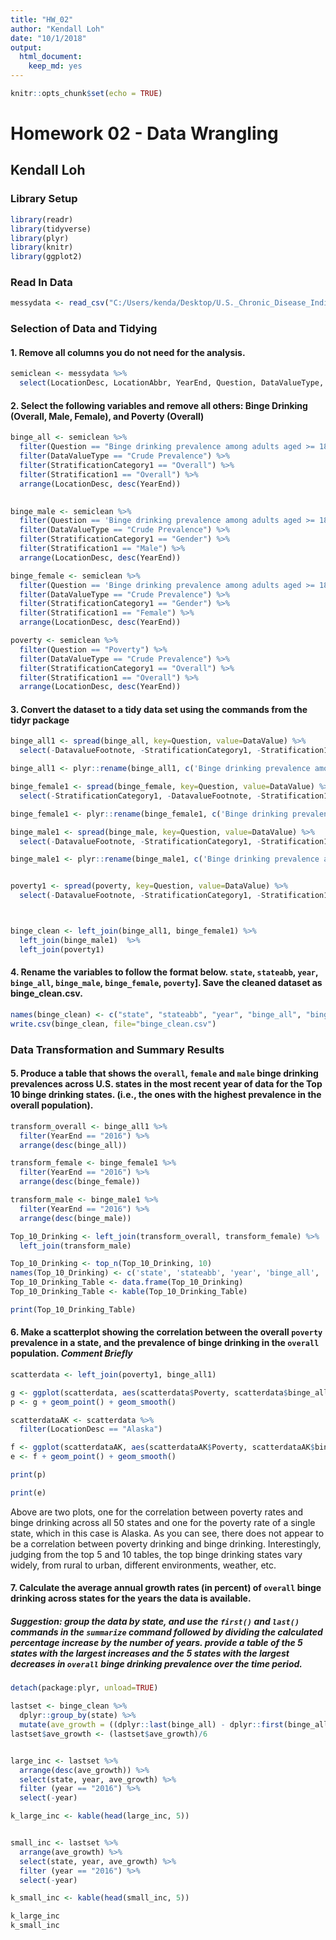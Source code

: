 ```yaml
---
title: "HW_02"
author: "Kendall Loh"
date: "10/1/2018"
output:
  html_document:
    keep_md: yes
---
```


```r
knitr::opts_chunk$set(echo = TRUE)
```
# Homework 02 - Data Wrangling

## Kendall Loh

### Library Setup

```r
library(readr)
library(tidyverse)
library(plyr)
library(knitr)
library(ggplot2)

```


### Read In Data

```r
messydata <- read_csv("C:/Users/kenda/Desktop/U.S._Chronic_Disease_Indicators__CDI_.csv")

```




### Selection of Data and Tidying

#### 1. Remove all columns you do not need for the analysis.

```r

semiclean <- messydata %>%
  select(LocationDesc, LocationAbbr, YearEnd, Question, DataValueType, DataValue, DataValueUnit, DatavalueFootnote, StratificationCategory1, Stratification1)

```






#### 2. Select the following variables and remove all others: Binge Drinking (Overall, Male, Female), and Poverty (Overall)
```r

binge_all <- semiclean %>%
  filter(Question == "Binge drinking prevalence among adults aged >= 18 years") %>%
  filter(DataValueType == "Crude Prevalence") %>%
  filter(StratificationCategory1 == "Overall") %>%
  filter(Stratification1 == "Overall") %>%
  arrange(LocationDesc, desc(YearEnd))
  

binge_male <- semiclean %>%
  filter(Question == 'Binge drinking prevalence among adults aged >= 18 years') %>%
  filter(DataValueType == "Crude Prevalence") %>%
  filter(StratificationCategory1 == "Gender") %>%
  filter(Stratification1 == "Male") %>%
  arrange(LocationDesc, desc(YearEnd))

binge_female <- semiclean %>%
  filter(Question == 'Binge drinking prevalence among adults aged >= 18 years') %>%
  filter(DataValueType == "Crude Prevalence") %>%
  filter(StratificationCategory1 == "Gender") %>%
  filter(Stratification1 == "Female") %>%
  arrange(LocationDesc, desc(YearEnd))

poverty <- semiclean %>%
  filter(Question == "Poverty") %>%
  filter(DataValueType == "Crude Prevalence") %>%
  filter(StratificationCategory1 == "Overall") %>%
  filter(Stratification1 == "Overall") %>%
  arrange(LocationDesc, desc(YearEnd))

```


#### 3. Convert the dataset to a tidy data set using the commands from the tidyr package

```r
binge_all1 <- spread(binge_all, key=Question, value=DataValue) %>%
  select(-DatavalueFootnote, -StratificationCategory1, -Stratification1, -DataValueType, -DataValueUnit)

binge_all1 <- plyr::rename(binge_all1, c('Binge drinking prevalence among adults aged >= 18 years' = 'binge_all'))

binge_female1 <- spread(binge_female, key=Question, value=DataValue) %>%
  select(-StratificationCategory1, -DatavalueFootnote, -Stratification1, -DataValueType, -DataValueUnit)

binge_female1 <- plyr::rename(binge_female1, c('Binge drinking prevalence among adults aged >= 18 years' = 'binge_female'))

binge_male1 <- spread(binge_male, key=Question, value=DataValue) %>%
  select(-DatavalueFootnote, -StratificationCategory1, -Stratification1, -DataValueType, -DataValueUnit)

binge_male1 <- plyr::rename(binge_male1, c('Binge drinking prevalence among adults aged >= 18 years' = 'binge_male'))


poverty1 <- spread(poverty, key=Question, value=DataValue) %>%
  select(-DatavalueFootnote, -StratificationCategory1, -Stratification1, -DataValueType, -DataValueUnit)



binge_clean <- left_join(binge_all1, binge_female1) %>%
  left_join(binge_male1)  %>%
  left_join(poverty1)


```

#### 4. Rename the variables to follow the format below. `state`, `stateabb`, `year`, `binge_all`, `binge_male`, `binge_female`, `poverty`]. Save the cleaned dataset as binge_clean.csv.
```r
names(binge_clean) <- c("state", "stateabb", "year", "binge_all", "binge_female", "binge_male", "poverty")
write.csv(binge_clean, file="binge_clean.csv")
```


### Data Transformation and Summary Results

#### 5. Produce a table that shows the `overall`, `female` and `male` binge drinking prevalences across U.S. states in the most recent year of data for the Top 10 binge drinking states. (i.e., the ones with the highest prevalence in the overall population).

```r
transform_overall <- binge_all1 %>%
  filter(YearEnd == "2016") %>%
  arrange(desc(binge_all))

transform_female <- binge_female1 %>%
  filter(YearEnd == "2016") %>%
  arrange(desc(binge_female))

transform_male <- binge_male1 %>%
  filter(YearEnd == "2016") %>%
  arrange(desc(binge_male))

Top_10_Drinking <- left_join(transform_overall, transform_female) %>%
  left_join(transform_male)

Top_10_Drinking <- top_n(Top_10_Drinking, 10)
names(Top_10_Drinking) <- c('state', 'stateabb', 'year', 'binge_all', 'binge_female', 'binge_male')
Top_10_Drinking_Table <- data.frame(Top_10_Drinking)
Top_10_Drinking_Table <- kable(Top_10_Drinking_Table)

```

```r
print(Top_10_Drinking_Table)
```

#### 6. Make a scatterplot showing the correlation between the overall `poverty` prevalence in a state, and the prevalence of binge drinking in the `overall` population. *Comment Briefly*

```r

scatterdata <- left_join(poverty1, binge_all1)

g <- ggplot(scatterdata, aes(scatterdata$Poverty, scatterdata$binge_all))+ ggtitle('Correlation of Poverty and Binge Drinking Rates 2011-2016') + xlab('Poverty Rate') + ylab('Binge Drinking Rate')
p <- g + geom_point() + geom_smooth()
```

```r
scatterdataAK <- scatterdata %>% 
  filter(LocationDesc == "Alaska")

f <- ggplot(scatterdataAK, aes(scatterdataAK$Poverty, scatterdataAK$binge_all)) + ggtitle('Correlation of Poverty and Binge Drinking Rates in Alaska 2011-2016') + xlab('Poverty Rate') + ylab('Binge Drinking Rate')
e <- f + geom_point() + geom_smooth() 

```

```r
print(p)

print(e)

```

Above are two plots, one for the correlation between poverty rates and binge drinking across all 50 states and one for the poverty rate of a single state, which in this case is Alaska. As you can see, there does not appear to be a correlation between poverty drinking and binge drinking. Interestingly, judging from the top 5 and 10 tables, the top binge drinking states vary widely, from rural to urban, different environments, weather, etc. 

#### 7. Calculate the average annual growth rates (in percent) of `overall` binge drinking across states for the years the data is available. 

##### Suggestion: group the data by state, and use the `first()` and `last()` commands in the `summarize` command followed by dividing the calculated percentage increase by the number of years. provide a table of the **5 states with the largest increases** and the **5 states with the largest decreases** in `overall` binge drinking prevalence over the time period.


```r

detach(package:plyr, unload=TRUE)

lastset <- binge_clean %>% 
  dplyr::group_by(state) %>% 
  mutate(ave_growth = ((dplyr::last(binge_all) - dplyr::first(binge_all))))
lastset$ave_growth <- (lastset$ave_growth)/6


large_inc <- lastset %>% 
  arrange(desc(ave_growth)) %>% 
  select(state, year, ave_growth) %>% 
  filter (year == "2016") %>% 
  select(-year) 

k_large_inc <- kable(head(large_inc, 5))


small_inc <- lastset %>% 
  arrange(ave_growth) %>% 
  select(state, year, ave_growth) %>% 
  filter (year == "2016") %>% 
  select(-year) 

k_small_inc <- kable(head(small_inc, 5))
```

```r
k_large_inc
k_small_inc
```


